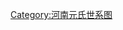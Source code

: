 {{lead section|time=2015-07-30T15:27:03+00:00}}
{{unreferenced|time=2015-07-30T15:27:03+00:00}}
<center>
{{chart/start|style=font: 80% sans-serif;width:intrinsic;width:-moz-max-content;width:-webkit-max-content;width:max-content;}}
{{chart | | | | | | | | | | | | | | | | | | | | | | | | | | | | | | | | | | | | | | | | | | | | | | | | | Ho |Ho=魏献文帝<br>[[拓跋弘|拓跋弘]]}}
{{chart | |,|-|-|-|-|-|-|-|-|-|-|-|v|-|-|-|-|-|-|-|-|-|-|-|-|-|-|-|-|-|-|-|-|-|-|-|-|-|-|-|-|-|-|-|-|-|-|-|+|-|-|-|-|-|-|-|-|-|-|-|-|-|-|-|-|-|-|-|v|-|-|-|-|-|-|-|-|-|-|-|-|-|-|-|-|-|-|-|-|-|-|-|v|-|-|-|-|-|-|-|-|-|-|-|-|-|-|-|-|-|-|-|-|-|-|-|-|-|-|-|v|-|-|-|-|-|-|-|-|-|-|-|-|-|-|-|-|-|-|-|-|-|-|-|-|-|-|-|-|-|-|-|-|-|-|-|v|-|-|-|v|-|-|-|v|-|-|-|v|-|-|-|-|.}}
{{chart | Ho | | | | | | | | | | Xi | | | | | | | | | | | | | | | | | | | | | | | | | | | | | | | | | | Ga | | | | | | | | | | | | | | | | | | Yu | | | | | | | | | | | | | | | | | | | | | | Yo | | | | | | | | | | | | | | | | | | | | | | | | | | Xe | | | | | | | | | | | | | | | | | | | | | | | | | | | | | | | | | | Xa | | Sc | | Ll | | Cl | | La |Ho=魏孝文帝<br>[[元宏|元宏]]|Xi=咸阳王<br>[[元禧|元禧]]|Ga=赵郡灵王<br>[[元幹|-{元幹}-]]|Yo=高阳文穆王<br>[[元雍|元雍]]|Yu=广陵慧王<br>[[元羽|元羽]]|Xe=彭城武宣王<br>[[元勰|元勰]]|Xa=北海平王<br>[[元详|元详]]|Sc=[[常山公主_(北魏)|常山公主]]|Ll=[[乐浪公主_(北魏)|乐浪公主]]|Cl=[[陈留公主|陈留公主]]|La=[[乐安公主_(北魏)|乐安公主]]}}
{{chart | |,|-|-|-|v|-|-|-|v|-|-|-|+|-|-|-|v|-|-|-|v|-|-|-|v|-|-|-|v|-|-|-|v|-|-|-|.| | | |,|-|-|-|-|-|-|-|+|-|-|-|v|-|-|-|v|-|-|-|.| | | |,|-|-|-|+|-|-|-|.| | | |,|-|-|-|v|-|-|-|v|-|-|-|v|-|-|-|+|-|-|-|v|-|-|-|v|-|-|-|v|-|-|-|v|-|-|-|.| | | |,|-|-|-|+|-|-|-|-|-|-|-|v|-|-|-|v|-|-|-|v|-|-|-|v|-|-|-|v|-|-|-|v|-|-|-|.| | | |)|-|-|-|v|-|-|-|.| }}
{{chart | To | | Yi | | Xh | | Sh | | Ch | | Ye | | Ta | | Ca | | Zy | | Sy | | Ce | | | | | | Mi | | Tn | | Ya | | Hu | | Xi | | Go | | Yy | | Du | | Ti | | Lc | | Da | | Ru | | Ge | | Ft | | Mt | | Yu | | Jl | | Zz | | Zn | | | | | | Zo | | Ze | | Ji | | Cu | | Jw | | Nl | | Xc | | Ha | | Xu | | Bb |To=[[元通|元通]]|Yi=咸阳王<br>[[元翼|元翼]]|Xh=[[元显和|元显和]]|Sh=邺王<br>[[元树|元树]]|Ch=荆湘二州刺史<br>[[元昌|元昌]]|Ye=桑乾王<br>[[元晔|元晔]]|Ta=新丰县公<br>[[元坦|元坦]]|Ca=太原王<br>[[元昶|元昶]]|Zy=[[乐安公主|乐安公主]]<br>[[元仲英|元仲英]]|Sy=[[上庸公主|上庸公主]]|Ce=赵郡孝懿王<br>[[元谌|元谌]]|Mi=赵郡贞景王<br>[[元谧|元谧]]|Tn=城安贞惠公<br>[[元谭|元谭]]|Ya=平乡孝惠公<br>[[元谳|元谳]]|Hu=宣公<br>[[元譿|元譿]]|Xi=广陵容王<br>[[元欣|元欣]]|Go=魏节闵帝<br>[[元恭|元恭]]|Yy=高密郡公<br>[[元永业|元永业]]|Du=安德文公<br>[[元端|元端]]|Ti=高阳文孝王<br>[[元泰|元泰]]|Ru=济北郡王<br>[[元叡|元叡]]|Da=昌乐文献王<br>[[元诞|元诞]]|Lc=阳平县伯<br>[[元勒叉|元勒叉]]|Ge=濮阳县伯<br>[[元亘|元亘]]|Ft=武阳县伯<br>[[元伏陁|元伏陁]]|Mt=新阳县伯<br>[[元弥陁|元弥陁]]|Yu=淮安思公<br>[[拓跋育|拓跋育]]|Jl=卫县伯<br>[[元居罗|元居罗]]|Zz=陈留王<br>[[元子直|元子直]]|Zn=魏孝宣帝<br>[[元劭|元劭]]|Zo=魏孝庄帝<br>[[元子攸|元子攸]]|Ze=始平文贞王<br>[[元子正|元子正]]|Ji=寿阳公主<br>[[元莒犁|元莒犁]]|Cu=光城公主<br>[[元楚华|元楚华]]|Jw=丰亭公主<br>[[元季望|元季望]]|Nl=[[宁陵公主|宁陵公主]]|Xc=[[襄城公主_(元勰之女)|襄城公主]]|Ha=北海王<br>[[元颢|元颢]]|Xu=东海王<br>[[元顼|元顼]]|Bb=[[元保|元保]]}}
{{chart | | | | | | | | | | | | | |!| | | |!| | | | | | | |!| | | |!| | | | | | | | | | | |)|-|-|-|.| | | |)|-|-|-|.| | | |)|-|-|-|.| | | |!| | | |!| | | | | | | |!| | | |)|-|-|-|v|-|-|-|.| | | |!| | | | | | | | | | | | | | | |,|-|-|-|v|-|-|-|(| | | |)|-|-|-|.| | | |!| | | |!| | | | | | | | | | | | | | | | | | | |,|-|-|-|(| | | |!}}
{{chart | | | | | | | | | | | | | Zh | | Bk | | | | | | Sb | | Sh | | | | | | | | | | We | | Hu | | Yu | | Fa | | Ze | | Jx | | Mo | | Zs | | | | | | Ju | | Bi | | Jy | | Yy | | Hi | | | | | | | | | | | | | | Ku | | Ga | | Zi | | Sa | | Xi | | Py | | Qi | | | | | | | | | | | | | | | | | | Gs | | Sl | | Ya |Zh=咸阳王<br>[[元贞|元贞]]|Bk=[[元宝口（女）|元宝口（女）]]|Sb=[[元世宝|元世宝]]|Sh=太原公<br>[[元善慧|元善慧]]|We=赵郡公<br>[[元炜|元炜]]|Hu=广川孝王<br>[[元焕|元焕]]|Yu=赵郡宣恭王<br>[[元毓|元毓]]|Fa=元懿公<br>[[元昉|元昉]]|Ze=平昌公<br>[[元寘|元寘]]|Jx=直阁将军<br>[[元景暄|元景暄]]|Mo=□|Zs=沛郡王<br>[[元子恕|元子恕]]|Ju=安德县侯<br>[[元峻|元峻]]|Bi=高阳县公<br>[[元斌|元斌]]|Jy=东海公主<br>[[元静仪|元静仪]]|Yy=琅琊公主<br>[[元玉仪|元玉仪]]|Hi=济北郡王<br>[[元徽|元徽]]|Ku=陈留王<br>[[元宽|元宽]]|Ga=浮阳公<br>[[元刚|元刚]]|Zi=林虑哀王<br>[[元质|元质]]|Sa=彭城县公<br>[[元韶|元韶]]|Xi=武安公<br>[[元袭|元袭]]|Py=[[平阳公主|平阳公主]]|Qi=始平公<br>[[元钦|元钦]]|Gs=[[元冠受|元冠受]]|Sl=北海公<br>[[元娑罗|元娑罗]]|Ya=东海公<br>[[元衍|元衍]]}}
{{chart | | | | | | | | | | | | | | | | | | | | | | | | | | | | | | | | | | | | | | | | | | | | | | | | | | | | | | | | | | | | | | | | | |!| | | | | | | | | | | | | | | |!| | | | | | |  | | | | | | | |  | | | | | | | | | | | | | | | | | | | | | | | | |!| }}
{{chart | | | | | | | | | | | | | | | | | | | | | | | | | | | | | | | | | | | | | | | | | | | | | | | | | | | | | | | | | | | | | | | | |  Ya | | | | | | | | | | | | | | Zl | | | | | | | | | | | | | | | | | | | | | | | | | | | | | | | | | | | | | | Gh|Ya=龙涸公<br>[[元巌|元巌]]|Zl=昌乐王<br>[[元子亮|元子亮]]|Gh=光化郡君<br>[[元氏|元氏]]}}
{{chart/end}}
</center>

[[Category:河南元氏世系图|Category:河南元氏世系图]]